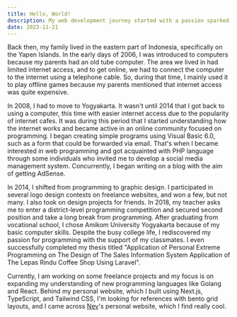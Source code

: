 ```yaml
---
title: Hello, World!
description: My web development journey started with a passion sparked during my introduction to the field, driving my wholehearted pursuit of this dynamic domain.
date: 2023-11-21
---
```


Back then, my family lived in the eastern part of Indonesia, specifically on the Yapen Islands. In the early days of 2006, I was introduced to computers because my parents had an old tube computer. The area we lived in had limited internet access, and to get online, we had to connect the computer to the internet using a telephone cable. So, during that time, I mainly used it to play offline games because my parents mentioned that internet access was quite expensive.

In 2008, I had to move to Yogyakarta. It wasn't until 2014 that I got back to using a computer, this time with easier internet access due to the popularity of internet cafes. It was during this period that I started understanding how the internet works and became active in an online community focused on programming. I began creating simple programs using Visual Basic 6.0, such as a form that could be forwarded via email. That's when I became interested in web programming and got acquainted with PHP language through some individuals who invited me to develop a social media management system. Concurrently, I began writing on a blog with the aim of getting AdSense.

In 2014, I shifted from programming to graphic design. I participated in several logo design contests on freelance websites, and won a few, but not many. I also took on design projects for friends. In 2018, my teacher asks me to enter a district-level programming competition and secured second position and take a long break from programming. After graduating from vocational school, I chose Amikom University Yogyakarta because of my basic computer skills. Despite the busy college life, I rediscovered my passion for programming with the support of my classmates. I even successfully completed my thesis titled "Application of Personal Extreme Programming on The Design of The Sales Information System Application of The Lepas Rindu Coffee Shop Using Laravel".

Currently, I am working on some freelance projects and my focus is on expanding my understanding of new programming languages like Golang and React. Behind my personal website, which I built using Next.js, TypeScript, and Tailwind CSS, I'm looking for references with bento grid layouts, and I came across <a href='https://nevflynn.com' target="_blank" rel='nofollow noreferrer noopener'>Nev</a>'s personal website, which I find really cool.
